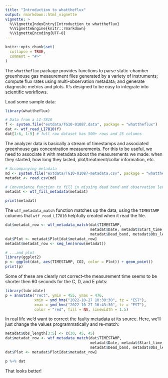 ```yaml
---
title: "Introduction to whattheflux"
output: rmarkdown::html_vignette
vignette: >
  %\VignetteIndexEntry{Introduction to whattheflux}
  %\VignetteEngine{knitr::rmarkdown}
  %\VignetteEncoding{UTF-8}
---
```


```r
knitr::opts_chunk$set(
  collapse = TRUE,
  comment = "#>"
)
```

The `whattheflux` package provides functions to parse static-chamber
greenhouse gas measurement files generated by a variety of instruments; 
compute flux rates using multi-observation metadata; and generate diagnostic
metrics and plots. It's designed to be easy to integrate into scientific workflows.

Load some sample data:

```r
library(whattheflux)

# Data from a LI-7810
f <- system.file("extdata/TG10-01087.data", package = "whattheflux")
dat <- wtf_read_LI7810(f)
dat[1:6, 1:9] # full raw dataset has 500+ rows and 25 columns
```

The analyzer data is basically a stream of timestamps and associated
greenhouse gas concentration measurements. For this to be useful, we need to 
associate it with metadata about the measurements we made: when they started,
how long they lasted, plot/treatment/collar information, etc. 

```r
# Accompanying metadata
md <- system.file("extdata/TG10-01087-metadata.csv", package = "whattheflux")
metadat <- read.csv(md)

# Convenience function to fill in missing dead band and observation length info
metadat <- wtf_fill_metadata(metadat)

print(metadat)
```

The `wtf_metadata_match` function matches up the data, using the `TIMESTAMP`
columns that `wtf_read_LI7810` helpfully created when it read the file.

```r
dat$metadat_row <- wtf_metadata_match(dat$TIMESTAMP, 
                                      metadat$Date, metadat$Start_time,
                                      metadat$Dead_band, metadat$Obs_length)
dat$Plot <- metadat$Plot[dat$metadat_row]
metadat$metadat_row <- seq_len(nrow(metadat))

# ...and plot
library(ggplot2)
p <- ggplot(dat, aes(TIMESTAMP, CO2, color = Plot)) + geom_point()
print(p)
```

Some of these are clearly not correct--the measurement time seems to be shorter
then 60 seconds for the C, D, and E plots:

```r
library(lubridate)
p + annotate("rect", ymin = 455, ymax = 476, 
             xmin = ymd_hms("2022-10-27 10:39:30", tz = "EST"), 
             xmax = ymd_hms("2022-10-27 10:43:30", tz = "EST"), 
             color = "red", fill = NA, linewidth = 1.5)
```

In real life we'd want to correct the faulty metadata at its source.
Here, we'll just change the values programmatically and re-match:

```r
metadat$Obs_length[3:5] <- c(30, 45, 45)
dat$metadat_row <- wtf_metadata_match(dat$TIMESTAMP, 
                                      metadat$Date, metadat$Start_time,
                                      metadat$Dead_band, metadat$Obs_length)
dat$Plot <- metadat$Plot[dat$metadat_row]

p %+% dat
```

That looks better!

